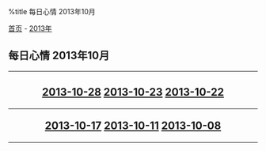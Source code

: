 %title 每日心情 2013年10月

[[../../../index|首页]] - [[../index|2013年]]
==每日心情 2013年10月==
----
<center>
<h2>
[[2013-10-28|2013-10-28]]
[[2013-10-23|2013-10-23]]
[[2013-10-22|2013-10-22]]
----
[[2013-10-17|2013-10-17]]
[[2013-10-11|2013-10-11]]
[[2013-10-08|2013-10-08]]
</h2>
</center>
----
